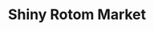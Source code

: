 ---
title: "Shiny Rotom Market"
meta_title: "Shiny Rotom Market craft"
description: "Craft de Shiny Rotom Market"
rank: "s"
draft: false
name: "Shiny Rotom Market"
recipe_img: "https://wiki.pokexgames.com/images/0/05/Shiny_Rotom_Market.png"
level: 112
craft_time: 432000
result: 1
value_npc: 1
ingredients:
  - name: "Crypto Diamond Tokens"
    quantity: 2100
    item_img: "https://wiki.pokexgames.com/images/f/f8/Crypto_Diamond_Token.png"
    value_npc: 1
  - name: "Big Eagle Feather"
    quantity: 80
    item_img: "https://wiki.pokexgames.com/images/7/76/Big_Eagle_Feather.png"
    value_npc: 1
  - name: "Elefish Fins"
    quantity: 50
    item_img: "https://wiki.pokexgames.com/images/1/1f/Elefish_Fin.png"
    value_npc: 1
  - name: "Alolan Electric Rat Tails"
    quantity: 20
    item_img: "https://wiki.pokexgames.com/images/9/92/Alolan_Electric_Rat_Tail.png"
    value_npc: 1
  - name: "Royal Tails"
    quantity: 13
    item_img: "https://wiki.pokexgames.com/images/a/a0/Royal_Tail.png"
    value_npc: 1
  - name: "Gleam Tails"
    quantity: 10
    item_img: "https://wiki.pokexgames.com/images/4/4b/Gleam_Tail.png"
    value_npc: 1
  - name: "Metal Scraps"
    quantity: 85
    item_img: "https://wiki.pokexgames.com/images/b/bb/Metal_Scraps.png"
    value_npc: 1
  - name: "Compressed Nightmare Gems"
    quantity: 25
    item_img: "https://wiki.pokexgames.com/images/7/70/Compressed_Nightmare_Gems.png"
    value_npc: 1
---